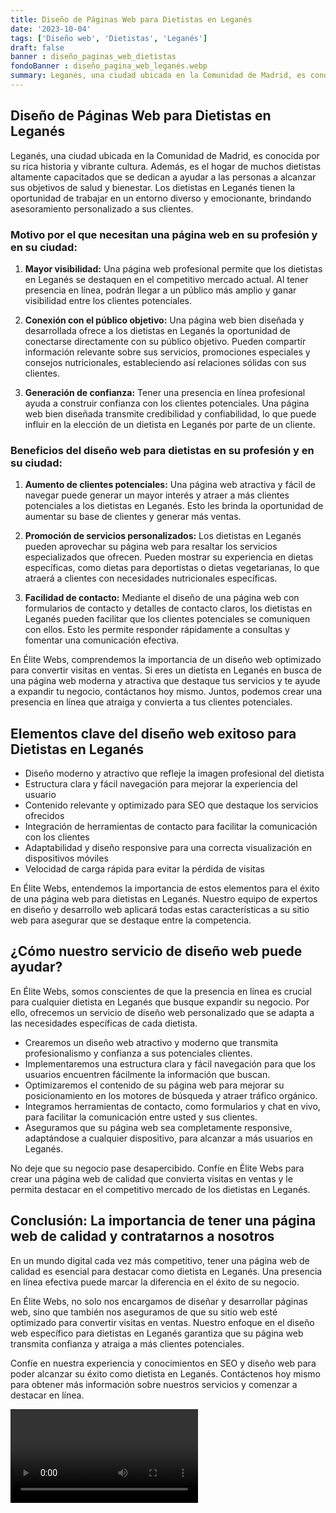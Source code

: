 ```yaml
---
title: Diseño de Páginas Web para Dietistas en Leganés
date: '2023-10-04'
tags: ['Diseño web', 'Dietistas', 'Leganés']
draft: false
banner : diseño_paginas_web_dietistas
fondoBanner : diseño_pagina_web_leganés.webp
summary: Leganés, una ciudad ubicada en la Comunidad de Madrid, es conocida por su rica historia y vibrante cultura. Además, es el hogar de muchos dietistas altamente capacitados que se dedican a ayudar a las personas a alcanzar sus objetivos de salud y bienestar. Los dietistas en Leganés tienen la oportunidad de trabajar en un entorno diverso y emocionante, brindando asesoramiento personalizado a sus clientes.
---
```


## Diseño de Páginas Web para Dietistas en Leganés

Leganés, una ciudad ubicada en la Comunidad de Madrid, es conocida por su rica historia y vibrante cultura. Además, es el hogar de muchos dietistas altamente capacitados que se dedican a ayudar a las personas a alcanzar sus objetivos de salud y bienestar. Los dietistas en Leganés tienen la oportunidad de trabajar en un entorno diverso y emocionante, brindando asesoramiento personalizado a sus clientes.

### Motivo por el que necesitan una página web en su profesión y en su ciudad:

1. **Mayor visibilidad:** Una página web profesional permite que los dietistas en Leganés se destaquen en el competitivo mercado actual. Al tener presencia en línea, podrán llegar a un público más amplio y ganar visibilidad entre los clientes potenciales.

2. **Conexión con el público objetivo:** Una página web bien diseñada y desarrollada ofrece a los dietistas en Leganés la oportunidad de conectarse directamente con su público objetivo. Pueden compartir información relevante sobre sus servicios, promociones especiales y consejos nutricionales, estableciendo así relaciones sólidas con sus clientes.

3. **Generación de confianza:** Tener una presencia en línea profesional ayuda a construir confianza con los clientes potenciales. Una página web bien diseñada transmite credibilidad y confiabilidad, lo que puede influir en la elección de un dietista en Leganés por parte de un cliente.

### Beneficios del diseño web para dietistas en su profesión y en su ciudad:

1. **Aumento de clientes potenciales:** Una página web atractiva y fácil de navegar puede generar un mayor interés y atraer a más clientes potenciales a los dietistas en Leganés. Esto les brinda la oportunidad de aumentar su base de clientes y generar más ventas.

2. **Promoción de servicios personalizados:** Los dietistas en Leganés pueden aprovechar su página web para resaltar los servicios especializados que ofrecen. Pueden mostrar su experiencia en dietas específicas, como dietas para deportistas o dietas vegetarianas, lo que atraerá a clientes con necesidades nutricionales específicas.

3. **Facilidad de contacto:** Mediante el diseño de una página web con formularios de contacto y detalles de contacto claros, los dietistas en Leganés pueden facilitar que los clientes potenciales se comuniquen con ellos. Esto les permite responder rápidamente a consultas y fomentar una comunicación efectiva.

En Élite Webs, comprendemos la importancia de un diseño web optimizado para convertir visitas en ventas. Si eres un dietista en Leganés en busca de una página web moderna y atractiva que destaque tus servicios y te ayude a expandir tu negocio, contáctanos hoy mismo. Juntos, podemos crear una presencia en línea que atraiga y convierta a tus clientes potenciales.

<GifSeo />

<Cta />

## Elementos clave del diseño web exitoso para Dietistas en Leganés

- Diseño moderno y atractivo que refleje la imagen profesional del dietista
- Estructura clara y fácil navegación para mejorar la experiencia del usuario
- Contenido relevante y optimizado para SEO que destaque los servicios ofrecidos
- Integración de herramientas de contacto para facilitar la comunicación con los clientes
- Adaptabilidad y diseño responsive para una correcta visualización en dispositivos móviles
- Velocidad de carga rápida para evitar la pérdida de visitas

En Élite Webs, entendemos la importancia de estos elementos para el éxito de una página web para dietistas en Leganés. Nuestro equipo de expertos en diseño y desarrollo web aplicará todas estas características a su sitio web para asegurar que se destaque entre la competencia.

## ¿Cómo nuestro servicio de diseño web puede ayudar?

En Élite Webs, somos conscientes de que la presencia en línea es crucial para cualquier dietista en Leganés que busque expandir su negocio. Por ello, ofrecemos un servicio de diseño web personalizado que se adapta a las necesidades específicas de cada dietista.

- Crearemos un diseño web atractivo y moderno que transmita profesionalismo y confianza a sus potenciales clientes.
- Implementaremos una estructura clara y fácil navegación para que los usuarios encuentren fácilmente la información que buscan.
- Optimizaremos el contenido de su página web para mejorar su posicionamiento en los motores de búsqueda y atraer tráfico orgánico.
- Integramos herramientas de contacto, como formularios y chat en vivo, para facilitar la comunicación entre usted y sus clientes.
- Aseguramos que su página web sea completamente responsive, adaptándose a cualquier dispositivo, para alcanzar a más usuarios en Leganés.

No deje que su negocio pase desapercibido. Confíe en Élite Webs para crear una página web de calidad que convierta visitas en ventas y le permita destacar en el competitivo mercado de los dietistas en Leganés.

## Conclusión: La importancia de tener una página web de calidad y contratarnos a nosotros

En un mundo digital cada vez más competitivo, tener una página web de calidad es esencial para destacar como dietista en Leganés. Una presencia en línea efectiva puede marcar la diferencia en el éxito de su negocio.

En Élite Webs, no solo nos encargamos de diseñar y desarrollar páginas web, sino que también nos aseguramos de que su sitio web esté optimizado para convertir visitas en ventas. Nuestro enfoque en el diseño web específico para dietistas en Leganés garantiza que su página web transmita confianza y atraiga a más clientes potenciales.

Confíe en nuestra experiencia y conocimientos en SEO y diseño web para poder alcanzar su éxito como dietista en Leganés. Contáctenos hoy mismo para obtener más información sobre nuestros servicios y comenzar a destacar en línea.

<Video />

<CtaBot job='Dietistas' city='Leganés'/>

<Gmaps query='Leganés+españa+maps' />